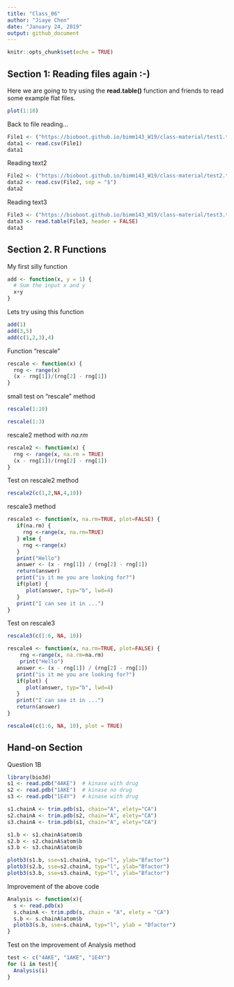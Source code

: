 ```yaml
---
title: "Class_06"
author: "Jiaye Chen"
date: "January 24, 2019"
output: github_document
---
```


```r
knitr::opts_chunk$set(echo = TRUE)
```

## Section 1: Reading files again :-)

Here we are going to try using the **read.table()** function and friends to read some example flat files.

```r
plot(1:10)
```

Back to file reading...
```r
File1 <- ("https://bioboot.github.io/bimm143_W19/class-material/test1.txt")
data1 <- read.csv(File1)
data1
```

Reading text2
```r
File2 <- ("https://bioboot.github.io/bimm143_W19/class-material/test2.txt")
data2 <- read.csv(File2, sep = "$")
data2
```

Reading text3
```r
File3 <- ("https://bioboot.github.io/bimm143_W19/class-material/test3.txt")
data3 <- read.table(File3, header = FALSE)
data3
```

## Section 2. R Functions

My first silly function

```r
add <- function(x, y = 1) {
  # Sum the input x and y
  x+y
}
```

Lets try using this function
```r
add(1)
add(3,5)
add(c(1,2,3),4)
```

Function "rescale"
```r
rescale <- function(x) {
  rng <- range(x)
  (x - rng[1])/(rng[2] - rng[1])
}
```

small test on "rescale" method
```r
rescale(1:10)
```

```r
rescale(1:3)
```

rescale2 method with *na.rm*
```r
rescale2 <- function(x) {
  rng <- range(x, na.rm = TRUE)
  (x - rng[1])/(rng[2] - rng[1])
}
```

Test on rescale2 method
```r
rescale2(c(1,2,NA,4,10))
```

rescale3 method
```r
rescale3 <- function(x, na.rm=TRUE, plot=FALSE) {
   if(na.rm) {
     rng <-range(x, na.rm=TRUE)
   } else {
     rng <-range(x)
   }
   print("Hello")
   answer <- (x - rng[1]) / (rng[2] - rng[1])
   return(answer)
   print("is it me you are looking for?")
   if(plot) {
      plot(answer, typ="b", lwd=4)
   }
   print("I can see it in ...")
}
```

Test on rescale3
```r
rescale3(c(1:6, NA, 10))
```

```r
rescale4 <- function(x, na.rm=TRUE, plot=FALSE) {
    rng <-range(x, na.rm=na.rm)
    print("Hello")
   answer <- (x - rng[1]) / (rng[2] - rng[1])
   print("is it me you are looking for?")
   if(plot) {
      plot(answer, typ="b", lwd=4)
   }
   print("I can see it in ...")
   return(answer)
}
```

```r
rescale4(c(1:6, NA, 10), plot = TRUE)
```

## Hand-on Section

Question 1B
```r
library(bio3d)
s1 <- read.pdb("4AKE")  # kinase with drug
s2 <- read.pdb("1AKE")  # kinase no drug
s3 <- read.pdb("1E4Y")  # kinase with drug

s1.chainA <- trim.pdb(s1, chain="A", elety="CA")
s2.chainA <- trim.pdb(s2, chain="A", elety="CA")
s3.chainA <- trim.pdb(s1, chain="A", elety="CA")

s1.b <- s1.chainA$atom$b
s2.b <- s2.chainA$atom$b
s3.b <- s3.chainA$atom$b

plotb3(s1.b, sse=s1.chainA, typ="l", ylab="Bfactor")
plotb3(s2.b, sse=s2.chainA, typ="l", ylab="Bfactor")
plotb3(s3.b, sse=s3.chainA, typ="l", ylab="Bfactor")
```

Improvement of the above code
```r
Analysis <- function(x){
  s <- read.pdb(x)
  s.chainA <- trim.pdb(s, chain = "A", elety = "CA")
  s.b <- s.chainA$atom$b
  plotb3(s.b, sse=s.chainA, typ="l", ylab = "Bfactor")
}
```

Test on the improvement of Analysis method
```r
test <- c("4AKE", "1AKE", "1E4Y")
for (i in test){
  Analysis(i)
}
```





